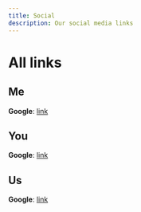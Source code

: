 ```yaml
---
title: Social
description: Our social media links
---
```


# All links

## Me

**Google**: [link](https://google.de)

## You

**Google**: [link](https://google.de)

## Us

**Google**: [link](https://google.de)
